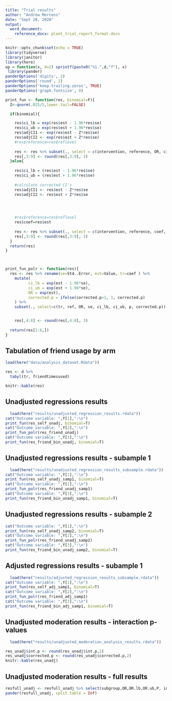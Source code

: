 ```yaml
---
title: "Trial results"
author: "Andrew Mertens"
date: "Sept 28, 2020"
output: 
  word_document:
    reference_docx: plant_trial_report_format.docx
---
```


```r
knitr::opts_chunk$set(echo = TRUE)
library(tidyverse)
library(janitor)
library(here)
op = function(x, d=2) sprintf(paste0("%1.",d,"f"), x) 
 library(pander)
panderOptions('digits', 2)
panderOptions('round', 2)
panderOptions('keep.trailing.zeros', TRUE)
panderOptions('graph.fontsize', 8)

```


```r



print_fun <- function(res, binomial=F){
  Z<-qnorm(.025/5,lower.tail=FALSE)

  if(binomial){

    res$ci_lb = exp(res$est - 1.96*res$se)
    res$ci_ub = exp(res$est + 1.96*res$se)
    res$adjCI1 <- exp(res$est - Z*res$se)
    res$adjCI2 <- exp(res$est + Z*res$se)
    #res$reference=res$reflevel
    
    res <- res %>% subset(., select = c(intervention, reference, OR, ci_lb, ci_ub,  p, adjCI1, adjCI2, corrected.p))
    res[,3:9] <- round(res[,3:9], 3)
  }else{
    
    res$ci_lb = (res$est - 1.96*res$se)
    res$ci_ub = (res$est + 1.96*res$se)
    
    #calculate corrected CI's
    res$adjCI1 <- res$est - Z*res$se
    res$adjCI2 <- res$est + Z*res$se



    
    #res$reference=res$reflevel
    res$coef=res$est
    
    res <- res %>% subset(., select = c(intervention, reference, coef, ci_lb, ci_ub,  p, adjCI1, adjCI2, corrected.p))
    res[,3:9] <- round(res[,3:9], 3)
  }
  return(res)
}



print_fun_polr <- function(res){
  res <- res %>% rename(se=Std..Error, est=Value, tr=coef ) %>%
    mutate(
          ci_lb = exp(est - 1.96*se),
          ci_ub = exp(est + 1.96*se),
          OR = exp(est),
          corrected.p = ifelse(corrected.p>1, 1, corrected.p)
    ) %>%
    subset(., select=c(tr, ref, OR, se, ci_lb, ci_ub, p, corrected.p))


    res[,4:8] <- round(res[,4:8], 3)
 
  return(res[1:6,])
}

```

## Tabulation of friend usage by arm


```r
load(here("data/analysis_dataset.Rdata"))

res <- d %>%
  tabyl(tr, friendtimesused)

knitr::kable(res)

```

## Unadjusted regressions results


```r
  load(here("results/unadjusted_regression_results.rdata"))
cat("Outcome variable: ",Y[1],":\n")
print_fun(res_self_unadj, binomial=T)
cat("Outcome variable: ",Y[2],":\n")
print_fun_polr(res_friend_unadj)
cat("Outcome variable: ",Y[3],":\n")
print_fun(res_friend_bin_unadj, binomial=T)

```

## Unadjusted regressions results - subample 1

```r
  load(here("results/unadjusted_regression_results_subsample.rdata"))
cat("Outcome variable: ",Y[1],":\n")
print_fun(res_self_unadj_samp1, binomial=T)
cat("Outcome variable: ",Y[2],":\n")
print_fun_polr(res_friend_unadj_samp1)
cat("Outcome variable: ",Y[3],":\n")
print_fun(res_friend_bin_unadj_samp1, binomial=T)

```


## Unadjusted regressions results - subample 2

```r
cat("Outcome variable: ",Y[1],":\n")
print_fun(res_self_unadj_samp2, binomial=T)
cat("Outcome variable: ",Y[2],":\n")
print_fun_polr(res_friend_unadj_samp2)
cat("Outcome variable: ",Y[3],":\n")
print_fun(res_friend_bin_unadj_samp2, binomial=T)

```



## Adjusted regressions results - subample 1

```r
  load(here("results/adjusted_regression_results_subsample.rdata"))
cat("Outcome variable: ",Y[1],":\n")
print_fun(res_self_adj_samp1, binomial=T)
cat("Outcome variable: ",Y[2],":\n")
print_fun_polr(res_friend_adj_samp1)
cat("Outcome variable: ",Y[3],":\n")
print_fun(res_friend_bin_adj_samp1, binomial=T)

```


## Unadjusted moderation results - interaction p-values

```r
  load(here("results/unadjusted_moderation_analysis_results.rdata"))

res_unadj$int.p <- round(res_unadj$int.p,2)
res_unadj$corrected.p <- round(res_unadj$corrected.p,2)
knitr::kable(res_unadj)

```



## Unadjusted moderation results - full results

```r
resfull_unadj <- resfull_unadj %>% select(subgroup,OR,OR.lb,OR.ub,P, int.p,  control, treatment,outcome,V)
pander(resfull_unadj, split.table = Inf)

```